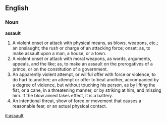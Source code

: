 ==English==

===Noun===

'''assault'''

#A violent onset or attack with physical means, as blows, weapons, etc.; an onslaught; the rush or charge of an attacking force; onset; as, to make assault upon a man, a house, or a town.
#A violent onset or attack with moral weapons, as words, arguments, appeals, and the like; as, to make an assault on the prerogatives of a prince, or on the constitution of a government.
#An apparently violent attempt, or willful offer with force or violence, to do hurt to another; an attempt or offer to beat another, accompanied by a degree of violence, but without touching his person, as by lifting the fist, or a cane, in a threatening manner, or by striking at him, and missing him. If the blow aimed takes effect, it is a battery.
#An intentional threat, show of force or movement that causes a reasonable fear, or an actual physical contact.
[[it:assault]]